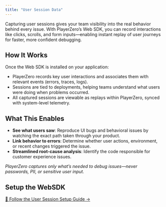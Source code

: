 ```yaml
---
title: "User Session Data"
---
```


Capturing user sessions gives your team visibility into the real behavior behind every issue. With PlayerZero’s Web SDK, you can record interactions like clicks, scrolls, and form inputs—enabling instant replay of user journeys for faster, more confident debugging.

## How It Works

Once the Web SDK is installed on your application:

- PlayerZero records key user interactions and associates them with relevant events (errors, traces, logs).  
- Sessions are tied to deployments, helping teams understand what users were doing when problems occurred.  
- All captured sessions are viewable as replays within PlayerZero, synced with system-level telemetry.

## What This Enables

- **See what users saw**: Reproduce UI bugs and behavioral issues by watching the exact path taken through your product.  
- **Link behavior to errors**: Determine whether user actions, environment, or recent changes triggered the issue.
- **Streamlined root-cause analysis**: Identify the code responsible for customer experience issues.

_PlayerZero captures only what’s needed to debug issues—never passwords, PII, or sensitive user input._

## Setup the WebSDK

[📖 Follow the User Session Setup Guide →](/developer-guide/configuration-guides/importing-code/import-git-setup-guide)

